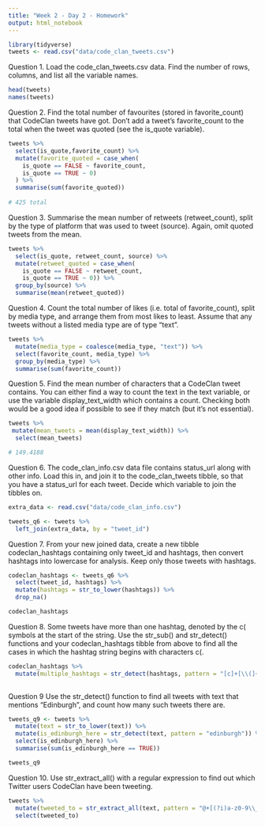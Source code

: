 ```yaml
---
title: "Week 2 - Day 2 - Homework"
output: html_notebook
---
```

```r
library(tidyverse)
tweets <- read.csv("data/code_clan_tweets.csv")
```

Question 1.
Load the code_clan_tweets.csv data. Find the number of rows, columns, and list all the variable names.

```r
head(tweets)
names(tweets)
```

Question 2.
Find the total number of favourites (stored in favorite_count) that CodeClan tweets have got. 
Don’t add a tweet’s favorite_count to the total when the tweet was quoted (see the is_quote variable).

```r
tweets %>% 
  select(is_quote,favorite_count) %>% 
  mutate(favorite_quoted = case_when(
    is_quote == FALSE ~ favorite_count,
    is_quote == TRUE ~ 0)
  ) %>% 
  summarise(sum(favorite_quoted))
  
# 425 total
```

Question 3.
Summarise the mean number of retweets (retweet_count), split by the type of platform that was used to tweet (source). 
Again, omit quoted tweets from the mean.

```r
tweets %>% 
  select(is_quote, retweet_count, source) %>% 
  mutate(retweet_quoted = case_when(
    is_quote == FALSE ~ retweet_count,
    is_quote == TRUE ~ 0)) %>% 
  group_by(source) %>% 
  summarise(mean(retweet_quoted))
```

Question 4.
Count the total number of likes (i.e. total of favorite_count), split by media type, and arrange them from most likes to least. 
Assume that any tweets without a listed media type are of type “text”.

```r
tweets %>% 
  mutate(media_type = coalesce(media_type, "text")) %>% 
  select(favorite_count, media_type) %>% 
  group_by(media_type) %>% 
  summarise(sum(favorite_count))
```

Question 5.
Find the mean number of characters that a CodeClan tweet contains. You can either find a way to count the text in the text variable, or use the variable display_text_width which contains a count. Checking both would be a good idea if possible to see if they match (but it’s not essential).

```r
tweets %>% 
 mutate(mean_tweets = mean(display_text_width)) %>% 
  select(mean_tweets)

# 149.4188
```

Question 6.
The code_clan_info.csv data file contains status_url along with other info.
Load this in, and join it to the code_clan_tweets tibble, so that you have a status_url for each tweet. 
Decide which variable to join the tibbles on.

```r
extra_data <- read.csv("data/code_clan_info.csv")

tweets_q6 <- tweets %>% 
  left_join(extra_data, by = "tweet_id")
```

Question 7.
From your new joined data, create a new tibble codeclan_hashtags containing only tweet_id and hashtags, then convert hashtags into lowercase for analysis. 
Keep only those tweets with hashtags.

```r
codeclan_hashtags <- tweets_q6 %>% 
  select(tweet_id, hashtags) %>% 
  mutate(hashtags = str_to_lower(hashtags)) %>% 
  drop_na()

codeclan_hashtags
```

Question 8.
Some tweets have more than one hashtag, denoted by the c( symbols at the start of the string.
Use the str_sub() and str_detect() functions and your codeclan_hashtags tibble from above to find all the cases 
in which the hashtag string begins with characters c(.

```r
codeclan_hashtags %>% 
  mutate(multiple_hashtags = str_detect(hashtags, pattern = "[c]+[\\(]+"))
 
```

Question 9
Use the str_detect() function to find all tweets with text that mentions “Edinburgh”, and count how many such tweets there are.
```r
tweets_q9 <- tweets %>% 
  mutate(text = str_to_lower(text)) %>% 
  mutate(is_edinburgh_here = str_detect(text, pattern = "edinburgh")) %>% 
  select(is_edinburgh_here) %>% 
  summarise(sum(is_edinburgh_here == TRUE))

tweets_q9
```

Question 10.
Use str_extract_all() with a regular expression to find out which Twitter users CodeClan have been tweeting.

```r
tweets %>% 
  mutate(tweeted_to = str_extract_all(text, pattern = "@+[(?i)a-z0-9\\_]+")) %>% 
  select(tweeted_to)

```

 
